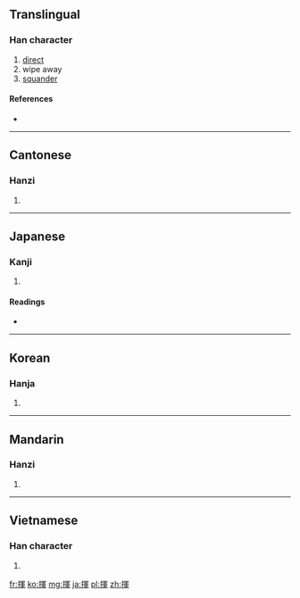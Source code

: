 {{also|挥}}
==Translingual==

===Han character===
{{Han char|rn=64|rad=手|as=09|sn=12|four=5705<sub>6</sub>|canj=手月十十 (QBJJ)}}

# [[direct]]
# wipe away
# [[squander]]

====References====
* {{Han ref|kx=0444.100|dkj=12394|dj=0795.080|hdz=31925.040|uh=63EE|ud=25582|bh=B4A7|bd=46247}}

----

==Cantonese==

===Hanzi===
{{yue-hanzi|jyut=|y=fai1|sim=挥}}

# {{defn|Cantonese|sort=手09}}

----

==Japanese==

===Kanji===
{{ja-kanji|grade=6|rs=手09}}

# {{defn|Japanese|sort=手09}}

====Readings====
* {{ja-readings|on=[[き]] (ki)|kun=[[ふるう]] (furuu)}}

----

==Korean==

===Hanja===
{{ko-hanja|hangeul=휘|eumhun=|rv=hwi|mr=hwi|y=hwi}}

# {{defn|Korean|sort=手09}}

----

==Mandarin==

===Hanzi===
{{cmn-hanzi|sim=挥|pin=[[huī]] ([[hui1]])|wg=hui<sup>1</sup>}}

# {{defn|Mandarin|sort=手09}}

----

==Vietnamese==

===Han character===
{{vi-hantu|[[huy]], [[huơi]], [[hoay]], [[hươi]], [[loay]]|rs=手09}}

# {{defn|Vietnamese|sort=手09}}

[[fr:揮]]
[[ko:揮]]
[[mg:揮]]
[[ja:揮]]
[[pl:揮]]
[[zh:揮]]